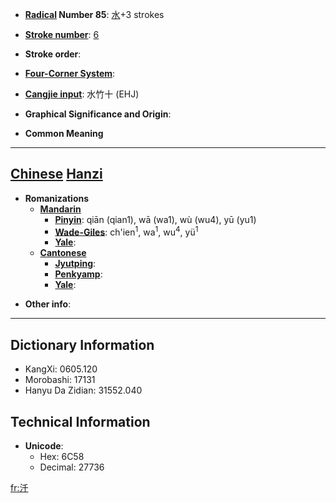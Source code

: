 * '''[[Wiktionary:Chinese radical index| Radical]] Number 85''': [[Wiktionary:Chinese radical index 水|水]]+3 strokes

* '''[[Wiktionary:Chinese total strokes index|Stroke number]]''': [[Wiktionary:Chinese total strokes index 6|6]]

* '''Stroke order''': 

* '''[[Wiktionary:Chinese four corner index|Four-Corner System]]''': 

* '''[[Wiktionary:Chinese Cangjie index|Cangjie input]]''': 水竹十 (EHJ)

* '''Graphical Significance and Origin''': 

* '''Common Meaning'''

----

== [[Chinese]] [[Hanzi]] ==

* '''Romanizations'''
** '''[[Mandarin]]'''
*** '''[[Pinyin]]''': qiān (qian1), wā (wa1), wù (wu4), yū (yu1)
*** '''[[Wade-Giles]]''': ch'ien<sup>1</sup>, wa<sup>1</sup>, wu<sup>4</sup>, yü<sup>1</sup>
*** '''[[Yale]]''': 
** '''[[Cantonese]]'''
*** '''[[Jyutping]]''':
*** '''[[Penkyamp]]''': 
*** '''[[Yale]]''': 

* '''Other info''': 

----

== Dictionary Information ==

* KangXi: 0605.120
* Morobashi: 17131
* Hanyu Da Zidian: 31552.040

== Technical Information ==

* '''Unicode''':
** Hex: 6C58
** Decimal: 27736

[[fr:汘]]